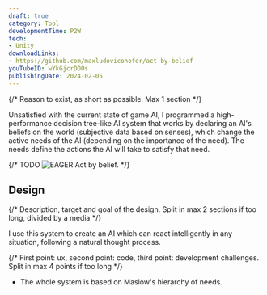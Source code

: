 ```yaml
---
draft: true
category: Tool
developmentTime: P2W
tech:
- Unity
downloadLinks:
- https://github.com/maxludovicohofer/act-by-belief
youTubeID: wYkGjcrDOOs
publishingDate: 2024-02-05
---
```


{/* Reason to exist, as short as possible. Max 1 section */}

Unsatisfied with the current state of game AI, I programmed a high-performance decision tree-like AI system that works by declaring an AI's beliefs on the world (subjective data based on senses), which change the active needs of the AI (depending on the importance of the need). The needs define the actions the AI will take to satisfy that need.

{/* TODO ![EAGER Act by belief.](./act-by-belief-tool.png) */}

## Design

{/* Description, target and goal of the design. Split in max 2 sections if too long, divided by a media */}

I use this system to create an AI which can react intelligently in any situation, following a natural thought process.

{/* First point: ux, second point: code, third point: development challenges. Split in max 4 points if too long */}

* The whole system is based on Maslow's hierarchy of needs.
